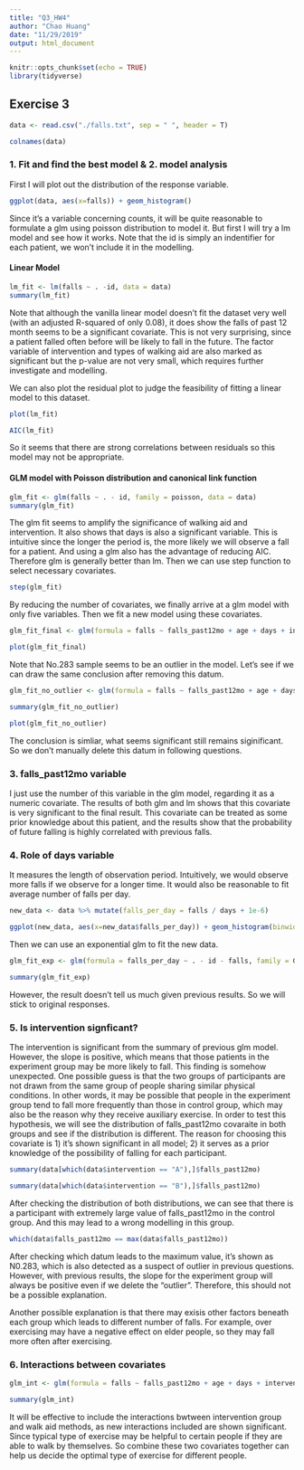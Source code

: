 ```yaml
---
title: "Q3_HW4"
author: "Chao Huang"
date: "11/29/2019"
output: html_document
---
```


```r
knitr::opts_chunk$set(echo = TRUE)
library(tidyverse)
```

## Exercise 3

```r
data <- read.csv("./falls.txt", sep = " ", header = T)
```

```r
colnames(data)
```

### 1. Fit and find the best model & 2. model analysis

First I will plot out the distribution of the response variable.

```r
ggplot(data, aes(x=falls)) + geom_histogram()
```

Since it's a variable concerning counts, it will be quite reasonable to formulate a glm using poisson distribution to model it. But first I will try a lm model and see how it works. Note that the id is simply an indentifier for each patient, we won't include it in the modelling.

#### Linear Model

```r
lm_fit <- lm(falls ~ . -id, data = data)
summary(lm_fit)
```
Note that although the vanilla linear model doesn't fit the dataset very well (with an adjusted R-squared of only 0.08), it does show the falls of past 12 month seems to be a significant covariate. This is not very surprising, since a patient falled often before will be likely to fall in the future. The factor variable of intervention and types of walking aid are also marked as significant but the p-value are not very small, which requires further investigate and modelling.

We can also plot the residual plot to judge the feasibility of fitting a linear model to this dataset.

```r
plot(lm_fit)
```

```r
AIC(lm_fit)
```

So it seems that there are strong correlations between residuals so this model may not be appropriate.

#### GLM model with Poisson distribution and canonical link function


```r
glm_fit <- glm(falls ~ . - id, family = poisson, data = data)
summary(glm_fit)
```

The glm fit seems to amplify the significance of walking aid and intervention. It also shows that days is also a significant variable. This is intuitive since the longer the period is, the more likely we will observe a fall for a patient. And using a glm also has the advantage of reducing AIC. Therefore glm is generally better than lm. Then we can use step function to select necessary covariates.

```r
step(glm_fit)
```

By reducing the number of covariates, we finally arrive at a glm model with only five variables. Then we fit a new model using these covariates.

```r
glm_fit_final <- glm(formula = falls ~ falls_past12mo + age + days + intervention + walk_aid, family = poisson, data = data)
```

```r
plot(glm_fit_final)
```

Note that No.283 sample seems to be an outlier in the model. Let's see if we can draw the same conclusion after removing this datum.

```r
glm_fit_no_outlier <- glm(formula = falls ~ falls_past12mo + age + days + intervention + walk_aid, family = poisson, data = data[-283, ])

summary(glm_fit_no_outlier)
```

```r
plot(glm_fit_no_outlier)
```

The conclusion is simliar, what seems significant still remains siginificant. So we don't manually delete this datum in following questions.

### 3. falls_past12mo variable

I just use the number of this variable in the glm model, regarding it as a numeric covariate. The results of both glm and lm shows that this covariate is very significant to the final result. This covariate can be treated as some prior knowledge about this patient, and the results show that the probability of future falling is highly correlated with previous falls. 

### 4. Role of days variable

It measures the length of observation period. Intuitively, we would observe more falls if we observe for a longer time. It would also be reasonable to fit average number of falls per day.

```r
new_data <- data %>% mutate(falls_per_day = falls / days + 1e-6)
```

```r
ggplot(new_data, aes(x=new_data$falls_per_day)) + geom_histogram(binwidth = 0.003)
```

Then we can use an exponential glm to fit the new data.

```r
glm_fit_exp <- glm(formula = falls_per_day ~ . - id - falls, family = Gamma, data = new_data)

summary(glm_fit_exp)
```

However, the result doesn't tell us much given previous results. So we will stick to original responses.

### 5. Is intervention signficant?

The intervention is significant from the summary of previous glm model. However, the slope is positive, which means that those patients in the experiment group may be more likely to fall. This finding is somehow unexpected. One possible guess is that the two groups of participants are not drawn from the same group of people sharing similar physical conditions. In other words, it may be possible that people in the experiment group tend to fall more frequently than those in control group, which may also be the reason why they receive auxiliary exercise. In order to test this hypothesis, we will see the distribution of falls_past12mo covaraite in both groups and see if the distribution is different. The reason for choosing this covariate is 1) it's shown significant in all model; 2) it serves as a prior knowledge of the possibility of falling for each participant.

```r
summary(data[which(data$intervention == "A"),]$falls_past12mo)
```

```r
summary(data[which(data$intervention == "B"),]$falls_past12mo)
```

After checking the distribution of both distributions, we can see that there is a participant with extremely large value of falls_past12mo in the control group. And this may lead to a wrong modelling in this group.

```r
which(data$falls_past12mo == max(data$falls_past12mo))
```

After checking which datum leads to the maximum value, it's shown as N0.283, which is also detected as a suspect of outlier in previous questions. However, with previous results, the slope for the experiment group will always be positive even if we delete the "outlier". Therefore, this should not be a possible explanation.

Another possible explanation is that there may exisis other factors beneath each group which leads to different number of falls. For example, over exercising may have a negative effect on elder people, so they may fall more often after exercising.

### 6. Interactions between covariates

```r
glm_int <- glm(formula = falls ~ falls_past12mo + age + days + intervention * walk_aid, family = poisson, data = data)

summary(glm_int)
```

It will be effective to include the interactions bwtween intervention group and walk aid methods, as new interactions included are shown significant. Since typical type of exercise may be helpful to certain people if they are able to walk by themselves. So combine these two covariates together can help us decide the optimal type of exercise for different people.


